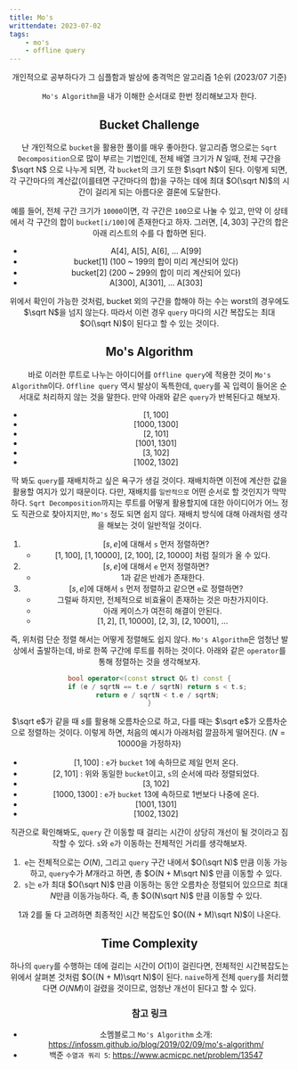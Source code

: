 ```yaml
---
title: Mo's
writtendate: 2023-07-02
tags:
    - mo's
    - offline query
---
```


<Header />

개인적으로 공부하다가 그 심플함과 발상에 충격먹은 알고리즘 1순위 (2023/07 기준)

`Mo's Algorithm`을 내가 이해한 순서대로 한번 정리해보고자 한다.

## Bucket Challenge

난 개인적으로 `bucket`을 활용한 풀이를 매우 좋아한다. 알고리즘 명으로는 `Sqrt Decomposition`으로 많이 부르는 기법인데, 전체 배열 크기가 $N$ 일때, 전체 구간을 $\sqrt N$ 으로 나누게 되면, 각 `bucket`의 크기 또한 $\sqrt N$이 된다. 이렇게 되면, 각 구간마다의 계산값(이를테면 구간마다의 합)을 구하는 데에 최대 $O(\sqrt N)$의 시간이 걸리게 되는 아름다운 결론에 도달한다.

예를 들어, 전체 구간 크기가 `10000`이면, 각 구간은 `100`으로 나눌 수 있고, 만약 이 상테에서 각 구간의 합이 `bucket[i/100]`에 존재한다고 하자. 그러면, $[4, 303]$ 구간의 합은 아래 리스트의 수를 다 합하면 된다.

- A[4], A[5], A[6], ... A[99]
- bucket[1]  (100 ~ 199의 합이 미리 계산되어 있다)
- bucket[2]  (200 ~ 299의 합이 미리 계산되어 있다)
- A[300], A[301], ... A[303]

위에서 확인이 가능한 것처럼, bucket 외의 구간을 합해야 하는 수는 worst의 경우에도 $\sqrt N$을 넘지 않는다. 따라서 이런 경우 `query` 마다의 시간 복잡도는 최대 $O(\sqrt N)$이 된다고 할 수 있는 것이다.

## Mo's Algorithm

바로 이러한 루트로 나누는 아이디어를 `Offline query`에 적용한 것이 `Mo's Algorithm`이다. `Offline query` 역시 발상이 독특한데, `query`를 꼭 입력이 들어온 순서대로 처리하지 않는 것을 말한다. 만약 아래와 같은 `query`가 반복된다고 해보자.

- $[1, 100]$
- $[1000, 1300]$
- $[2, 101]$
- $[1001, 1301]$
- $[3, 102]$
- $[1002, 1302]$

딱 봐도 `query`를 재배치하고 싶은 욕구가 생길 것이다. 재배치하면 이전에 계산한 값을 활용할 여지가 있기 때문이다. 다만, 재배치를 `일반적으로` 어떤 순서로 할 것인지가 막막하다. `Sqrt Decomposition`까지는 루트를 어떻게 활용할지에 대한 아이디어가 어느 정도 직관으로 찾아지지만, `Mo's` 정도 되면 쉽지 않다. 재배치 방식에 대해 아래처럼 생각을 해보는 것이 일반적일 것이다.

1. $[s, e]$에 대해서 `s` 먼저 정렬하면?
    - $[1, 100]$, $[1, 10000]$, $[2, 100]$, $[2, 10000]$ 처럼 질의가 올 수 있다.
2. $[s, e]$에 대해서 `e` 먼저 정렬하면?
    - 1과 같은 반례가 존재한다.
3. $[s, e]$에 대해서 `s` 먼저 정렬하고 같으면 `e`로 정렬하면?
    - 그럴싸 하지만, 전체적으로 비효율이 존재하는 것은 마찬가지이다.
    - 아래 케이스가 여전히 해결이 안된다.
    - $[1, 2]$, $[1, 10000]$, $[2, 3]$, $[2, 10001]$, ...

즉, 위처럼 단순 정렬 해서는 어떻게 정렬해도 쉽지 않다. `Mo's Algorithm`은 엄청난 발상에서 출발하는데, 바로 한쪽 구간에 루트를 취하는 것이다. 아래와 같은 `operator`를 통해 정렬하는 것을 생각해보자.

```cpp
bool operator<(const struct Q& t) const {
    if (e / sqrtN == t.e / sqrtN) return s < t.s;
    return e / sqrtN < t.e / sqrtN;
}
```

$\sqrt e$가 같을 때 $s$를 활용해 오름차순으로 하고, 다를 때는 $\sqrt e$가 오름차순으로 정렬하는 것이다. 이렇게 하면, 처음의 예시가 아래처럼 깔끔하게 떨어진다. ($N = 10000$을 가정하자)

- $[1, 100]$ : `e`가 `bucket` 1에 속하므로 제일 먼저 온다.
- $[2, 101]$ : 위와 동일한 `bucket`이고, `s`의 순서에 따라 정렬되었다.
- $[3, 102]$
- $[1000, 1300]$ : `e`가 `bucket` 13에 속하므로 1번보다 나중에 온다.
- $[1001, 1301]$
- $[1002, 1302]$

직관으로 확인해봐도, `query` 간 이동할 때 걸리는 시간이 상당히 개선이 될 것이라고 짐작할 수 있다. `s`와 `e`가 이동하는 전체적인 거리를 생각해보자.

1. `e`는 전체적으로는 $O(N)$, 그리고 `query` 구간 내에서 $O(\sqrt N)$ 만큼 이동 가능하고, `query`수가 $M$개라고 하면, 총 $O(N + M\sqrt N)$ 만큼 이동할 수 있다.
2. `s`는 `e`가 최대 $O(\sqrt N)$ 만큼 이동하는 동안 오름차순 정렬되어 있으므로 최대 $N$만큼 이동가능하다. 즉, 총 $O(N\sqrt N)$ 만큼 이동할 수 있다.

1과 2를 둘 다 고려하면 최종적인 시간 복잡도인 $O((N + M)\sqrt N)$이 나온다.

## Time Complexity

하나의 `query`를 수행하는 데에 걸리는 시간이 $O(1)$이 걸린다면, 전체적인 시간복잡도는 위에서 살펴본 것처럼 $O((N + M)\sqrt N)$이 된다. `naive`하게 전체 `query`를 처리했다면 $O(NM)$이 걸렸을 것이므로, 엄청난 개선이 된다고 할 수 있다.

### 참고 링크

- 소멤블로그 `Mo's Algorithm` 소개: https://infossm.github.io/blog/2019/02/09/mo's-algorithm/
- 백준 `수열과 쿼리 5`: https://www.acmicpc.net/problem/13547

<TagList />
<Comment />
